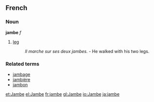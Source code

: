 ==French==
===Noun===
'''jambe''' ''f''

#[[leg]]
#: ''Il marche sur ses deux jambes.'' - He walked with his two legs.

===Related terms===
*[[jambage]]
*[[jambière]]
*[[jambon]]
[[et:Jambe]]
[[el:Jambe]]
[[fr:jambe]]
[[gl:Jambe]]
[[io:Jambe]]
[[ja:jambe]]
